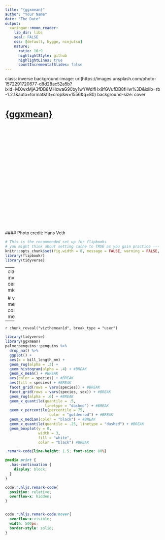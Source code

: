 ```yaml
---
title: "{ggxmean}"
author: "Your Name"
date: "The Date"
output: 
  xaringan::moon_reader:
    lib_dir: libs
    seal: FALSE
    css: [default, hygge, ninjutsu]
    nature:
      ratio: 16:9
      highlightStyle: github
      highlightLines: true
      countIncrementalSlides: false
---
```



class: inverse
background-image: url(https://images.unsplash.com/photo-1572291720677-d8d28ac52a5b?ixid=MXwxMjA3fDB8MHxwaG90by1wYWdlfHx8fGVufDB8fHw%3D&ixlib=rb-1.2.1&auto=format&fit=crop&w=1556&q=80)
background-size: cover

# [{ggxmean}](https://github.com/EvaMaeRey/ggxmean)
<br><br><br><br><br>
<br><br><br><br><br>
<br><br><br><br><br>
<br><br><br><br><br>
#### Photo credit: Hans Veth


```r
# This is the recommended set up for flipbooks
# you might think about setting cache to TRUE as you gain practice --- building flipbooks from scratch can be time consuming
knitr::opts_chunk$set(fig.width = 8, message = FALSE, warning = FALSE, comment = "", cache = F)
library(flipbookr)
library(tidyverse)
```



---
class: inverse, center, middle

# viz the mean and conditional means


---


`r chunk_reveal("vizthemean1d", break_type = "user")`

```r
library(tidyverse)
library(ggxmean)
palmerpenguins::penguins %>% 
  drop_na() %>% 
  ggplot() +
  aes(x = bill_length_mm) +
  geom_rug(alpha = .3) +
  geom_histogram(alpha = .4) + #BREAK
  geom_x_mean() + #BREAK
  aes(color = species) + #BREAK
  aes(fill = species) + #BREAK
  facet_grid(rows = vars(species)) + #BREAK
  facet_grid(rows = vars(species, sex)) + #BREAK
  geom_rug(alpha = .6) + #BREAK
  geom_x_quantile(quantile = .5,
                  linetype = "dashed") + #BREAK
  geom_x_percentile(percentile = 75,
                    color = "goldenrod") + #BREAK
  geom_x_median(color = "black") + #BREAK
  geom_x_quantile(quantile = .25, linetype = "dashed") + #BREAK
  geom_boxplot(y = 0,
               width = 3,
               fill = "white",
               color = "black") #BREAK
```






```css
.remark-code{line-height: 1.5; font-size: 80%}

@media print {
  .has-continuation {
    display: block;
  }
}

code.r.hljs.remark-code{
  position: relative;
  overflow-x: hidden;
}


code.r.hljs.remark-code:hover{
  overflow-x:visible;
  width: 500px;
  border-style: solid;
}
```


